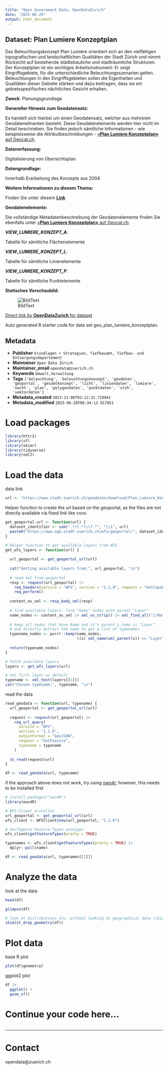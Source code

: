 ```yaml
---
title: "Open Government Data, OpenDataZurich"
date: "2025-06-29"
output: html_document
---
```


## Dataset: Plan Lumiere Konzeptplan

Das Beleuchtungskonzept Plan Lumière orientiert sich an den vielfältigen topografischen und landschaftlichen Qualitäten der Stadt Zürich und nimmt Rücksicht auf bestehende städtebauliche und stadträumliche Strukturen. Der Konzeptplan ist ein wichtiges Arbeitsinstrument: Er zeigt Eingriffsgebiete, für die unterschiedliche Beleuchtungsszenarien gelten. Beleuchtungen in den Eingriffsgebieten sollen die Eigenheiten und Qualitäten dieser Gebiete stärken und dazu beitragen, dass sie ein gebietsspezifisches nächtliches Gesicht erhalten.

**Zweck**: Planungsgrundlage

**Genereller Hinweis zum Geodatensatz:**

Es handelt sich hierbei um einen Geodatensatz, welcher aus mehreren Geodatenelmenten besteht. Diese Geodatenelemente werden hier nicht im Detail beschrieben. Sie finden jedoch sämtliche Informationen - wie beispielsweise die Attributbeschreibungen - [«**Plan Lumiere Konzeptplan»** auf Geocat.ch](https://www.geocat.ch/geonetwork/srv/ger/catalog.search#/metadata/bb8cd816-7831-4e36-a9b7-fd9d1d8cf709).
			   

**Datenerfassung:**

Digitalisierung von Übersichtsplan

**Datengrundlage:**

Innerhalb Erarbeitung des Konzepts aus 2004

**Weitere Informationen zu diesem Thema:**

Finden Sie unter diesem [**Link**](https://www.stadt-zuerich.ch/de/planen-und-bauen/stadtplanung/strategien-und-konzepte/plan-lumiere.html)

**Geodatenelemente:**

Die vollständige Metadatenbeschreibung der Geodatenelemente finden Sie ebenfalls unter [«**Plan Lumiere Konzeptplan»** auf Geocat.ch](https://www.geocat.ch/geonetwork/srv/ger/md.viewer#/full_view/bb8cd816-7831-4e36-a9b7-fd9d1d8cf709).

***VIEW_LUMIERE_KONZEPT_A***: 

Tabelle für sämtliche Flächenelemente 


***VIEW_LUMIERE_KONZEPT_L***: 

Tabelle für sämtliche Linienelemente 


***VIEW_LUMIERE_KONZEPT_P***: 

Tabelle für sämtliche Punktelemente 




**Statisches Vorschaubild:**

![BildText](https://www.gis.stadt-zuerich.ch/zueriplan_docs/geocat/bb8cd816-7831-4e36-a9b7-fd9d1d8cf709.png)



[Direct link by **OpenDataZurich** for dataset](https://data.stadt-zuerich.ch/dataset/geo_plan_lumiere_konzeptplan)

Auto generated R starter code for data set geo_plan_lumiere_konzeptplan.

## Metadata

- **Publisher** `Grundlagen + Strategien, Tiefbauamt, Tiefbau- und Entsorgungsdepartement`
- **Maintainer** `Open Data Zürich`
- **Maintainer_email** `opendata@zuerich.ch`
- **Keywords** `Umwelt,Ver­walt­ung`
- **Tags** `['beleuchtung', 'beleuchtungskonzept', 'geodaten', 'geoportal', 'gesamtkonzept', 'licht', 'liniendaten', 'lumiere', 'nacht', 'plan', 'polygondaten', 'punktdaten', 'stzh', 'vektordaten']`
- **Metadata_created** `2023-11-06T03:12:31.719941`
- **Metadata_modified** `2025-06-28T06:34:13.917851`


# Load packages

```r
library(httr2)
library(sf)
library(skimr)
library(tidyverse)
library(xml2)
```

# Load the data

data link
```r
url <- "https://www.stadt-zuerich.ch/geodaten/download/Plan_Lumiere_Konzeptplan?format=geojson_link"
```


Helper function to create the url based on the geoportal, as the files are not directly available via fixed link like csvs.
```r
get_geoportal_url <- function(url) {
  dataset_identifier <- sub(".*/(.*)\\?.*", "\\1", url)
  paste0("https://www.ogd.stadt-zuerich.ch/wfs/geoportal/", dataset_identifier)
}
```

```r
# Helper function to get available layers from WFS
get_wfs_layers <- function(url) {
  
  url_geoportal <- get_geoportal_url(url)
  
  cat("Getting available layers from:", url_geoportal, "\n")
  
  # read xml from geoportal
  resp <- request(url_geoportal) |> 
    req_headers(service = "WFS", version = "1.1.0", request = "GetCapabilities") |> 
    req_perform()
  
  content_as_xml <- resp_body_xml(resp)
  
  # find available layers: find "Name" nodes with parent "Layer"
  name_nodes <- content_as_xml |> xml_ns_strip() |> xml_find_all("//Name")
  
  # keep all nodes that have Name and it's parent's name is "Layer"
  # and directly extract the name to get a list of typenames
  typename_nodes <- purrr::keep(name_nodes,
                                \(x) xml_name(xml_parent(x)) == "Layer")
  
  return(typename_nodes)
}

# Fetch available layers
layers <- get_wfs_layers(url)

# Set first layer as default
typename <- xml_text(layers[[1]])
cat("Chosen typename:", typename, "\n")
```

read the data
```r
read_geodata <- function(url, typename) {
  url_geoportal <- get_geoportal_url(url)
  
  request <- request(url_geoportal) |>
    req_url_query(
      service = "WFS",
      version = "1.1.0",
      outputFormat = "GeoJSON",
      request = "GetFeature",
      typename = typename
    )
  
  st_read(request$url)
}

df <- read_geodata(url, typename)
```

if the approach above does not work, try using [ows4r](https://eblondel.github.io/ows4R/); however, this needs to be installed first
```r
# install.packages("ows4R")
library(ows4R)

# WFS-Client erstellen
url_geoportal <- get_geoportal_url(url)
wfs_client <- WFSClient$new(url_geoportal, "1.1.0")

# Verfügbare Feature-Typen anzeigen
wfs_client$getFeatureTypes(pretty = TRUE)

typenames <- wfs_client$getFeatureTypes(pretty = TRUE) |> 
  dplyr::pull(name)

df <- read_geodata(url, typenames[[1]])
```

# Analyze the data

look at the data
```r
head(df)
```

```r
glimpse(df)
```

```r
# look at distributions etc. without looking at geographical data (skim cannot deal with geometries)
skim(st_drop_geometry(df))
```

# Plot data

base R plot
```r
plot(df$geometry)
```

ggplot2 plot
```r
df |>
  ggplot() +
  geom_sf()
```

# Continue your code here...

```r

```

------------------------------------------------------------------------

# Contact

opendata@zuerich.ch
